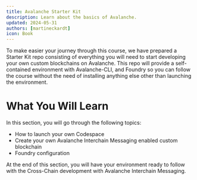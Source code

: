 ```yaml
---
title: Avalanche Starter Kit
description: Learn about the basics of Avalanche.
updated: 2024-05-31
authors: [martineckardt]
icon: Book
---
```


To make easier your journey through this course, we have prepared a Starter Kit repo consisting of everything you will need to start developing your own custom blockchains on Avalanche. This repo will provide a self-contained environment with Avalanche-CLI, and Foundry so you can follow the course without the need of installing anything else other than launching the environment.

# What You Will Learn

In this section, you will go through the following topics:

- How to launch your own Codespace
- Create your own Avalanche Interchain Messaging enabled custom blockchain
- Foundry configuration

At the end of this section, you will have your environment ready to follow with the Cross-Chain development with Avalanche Interchain Messaging. 

